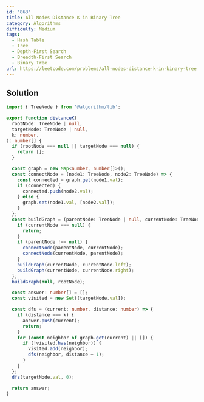 ```yaml
---
id: '863'
title: All Nodes Distance K in Binary Tree
category: Algorithms
difficulty: Medium
tags:
  - Hash Table
  - Tree
  - Depth-First Search
  - Breadth-First Search
  - Binary Tree
url: https://leetcode.com/problems/all-nodes-distance-k-in-binary-tree
---
```


## Solution

```typescript showLineNumbers
import { TreeNode } from '@algorithm/lib';

export function distanceK(
  rootNode: TreeNode | null,
  targetNode: TreeNode | null,
  k: number,
): number[] {
  if (rootNode === null || targetNode === null) {
    return [];
  }

  const graph = new Map<number, number[]>();
  const connectNode = (node1: TreeNode, node2: TreeNode) => {
    const connected = graph.get(node1.val);
    if (connected) {
      connected.push(node2.val);
    } else {
      graph.set(node1.val, [node2.val]);
    }
  };
  const buildGraph = (parentNode: TreeNode | null, currentNode: TreeNode | null) => {
    if (currentNode === null) {
      return;
    }
    if (parentNode !== null) {
      connectNode(parentNode, currentNode);
      connectNode(currentNode, parentNode);
    }
    buildGraph(currentNode, currentNode.left);
    buildGraph(currentNode, currentNode.right);
  };
  buildGraph(null, rootNode);

  const answer: number[] = [];
  const visited = new Set([targetNode.val]);

  const dfs = (current: number, distance: number) => {
    if (distance === k) {
      answer.push(current);
      return;
    }
    for (const neighbor of graph.get(current) || []) {
      if (!visited.has(neighbor)) {
        visited.add(neighbor);
        dfs(neighbor, distance + 1);
      }
    }
  };
  dfs(targetNode.val, 0);

  return answer;
}
```
